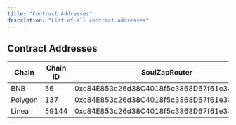 ```yaml
---
title: "Contract Addresses"
description: "List of all contract addresses"
---
```


## Contract Addresses

| Chain   | Chain ID | SoulZapRouter                              | TokenManager                               |
|---------|----------|--------------------------------------------|--------------------------------------------|
| BNB     | 56       | 0xc84E853c26d38C4018f5c3868D67f61e3828c401 | 0x7119014f0d75A7a31b875F79cE14b2a32B34B067 |
| Polygon | 137      | 0xc84E853c26d38C4018f5c3868D67f61e3828c401 | 0xc84E853c26d38C4018f5c3868D67f61e3828c401 |
| Linea   | 59144    | 0xc84E853c26d38C4018f5c3868D67f61e3828c401 | 0xc84E853c26d38C4018f5c3868D67f61e3828c401 |
